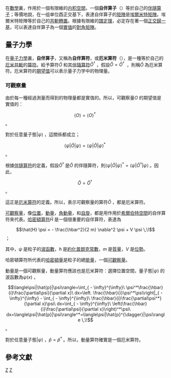 {{NoteTA|G1=Math|G2=Physics}}
在[[數學|數學]]裏，作用於一個有限維的[[内积空間|内积空間]]，一個'''自伴算子'''（{{lang|en|self-adjoint operator}}）等於自己的[[伴隨算子|伴隨算子]]；等價地說，在一组单位酉正交基下，表達自伴算子的[[矩陣|矩陣]]是[[埃爾米特矩陣|埃爾米特矩陣]]。埃爾米特矩陣等於自己的[[共軛轉置|共軛轉置]]。根據有限維的[[譜定理|譜定理]]，必定存在著一個[[正交歸一性|正交歸一基]]，可以表達自伴算子為一個[[實數|實值]]的[[對角矩陣|對角矩陣]]。

==量子力學==
{{物理算符}}
在[[量子力學|量子力學]]裏，'''自伴算子'''，又稱為'''自伴算符'''，或'''厄米算符'''（{{lang|en|Hermitian operator}}），是一種等於自己的[[厄米共軛|厄米共軛]]的[[算符|算符]]。給予算符<math>\hat{O}\,\!</math>和其[[伴隨算符|伴隨算符]]<math>\hat{O}^{\dagger}\,\!</math>，假設<math>\hat{O}=\hat{O}^{\dagger}\,\!</math>  ，則稱<math>\hat{O}\,\!</math>為厄米算符。厄米算符的[[期望值|期望值]]可以表示量子力学中的物理量。

===可觀察量===
由於每一種經過測量而得到的物理量都是實值的。所以，可觀察量<math>O\,\!</math>的期望值是實值的：
:<math>\langle O\rangle=\langle O\rangle^*\,\!</math>。

對於任意量子態<math>|\psi\rangle\,\!</math>，這關係都成立；
:<math>\langle \psi|\hat{O}|\psi\rangle=\langle \psi|\hat{O}|\psi\rangle^*\,\!</math>。

根據[[伴隨算符|伴隨算符]]的定義，假設<math>\hat{O}^{\dagger}\,\!</math>是<math>\hat{O}\,\!</math>的伴隨算符，則<math>\langle \psi|\hat{O}|\psi\rangle^*=\langle\psi |\hat{O}^{\dagger}|\psi\rangle\,\!</math>。因此，
:<math>\hat{O}=\hat{O}^{\dagger}\,\!</math>。

這正是[[厄米算符|厄米算符]]的定義。所以，表示可觀察量的算符<math>\hat{O}\,\!</math>，都是厄米算符。

[[可觀察量|可觀察量]]，像[[位置|位置]]，[[動量|動量]]，[[角動量|角動量]]，和[[自旋|自旋]]，都是用作用於[[希爾伯特空間|希爾伯特空間]]的自伴算符來代表。[[哈密頓算符|哈密頓算符]]<math>\hat{H}\,\!</math>是一個很重要的自伴算符，表達為
:<math> \hat{H} \psi = - \frac{\hbar^2}{2 m} \nabla^2 \psi + V \psi \,\!</math>；

其中，<math>\psi\,\!</math>是粒子的[[波函數|波函數]]，<math>\hbar\,\!</math>是[[約化普朗克常數|約化普朗克常數]]，<math>m\,\!</math>是[[質量|質量]]，<math>V\,\!</math>是[[位勢|位勢]]。

哈密頓算符所代表的[[哈密頓量|哈密頓量]]是粒子的總[[能量|能量]]，一個[[可觀察量|可觀察量]]。

動量是一個可觀察量，動量算符應該也是厄米算符：選擇位置空間，量子態<math>|\psi\rangle\,\!</math>的波函數為<math>\psi(x)\,\!</math>，
:<math>\langle\psi|\hat{p}|\psi\rangle=\int_{ - \infty}^{\infty}\ \psi^*\frac{\hbar}{i}\frac{\partial\psi}{\partial x}\ dx=\left. \frac{\hbar}{i}\psi^*\psi\right|_{ - \infty}^{\infty} - \int_{ - \infty}^{\infty}\ \frac{\hbar}{i}\frac{\partial\psi^*}{\partial x}\psi\ dx=\int_{ - \infty}^{\infty}\ \left(\frac{\hbar}{i}\frac{\partial\psi}{\partial x}\right)^*\psi\ dx=\langle\psi|\hat{p}|\psi\rangle^*=\langle\psi|\hat{p}^{\dagger}|\psi\rangle
\,\!</math>。

對於任意量子態<math>|\psi\rangle\,\!</math>，<math>\hat{p}=\hat{p}^{\dagger}\,\!</math>。所以，動量算符確實是一個厄米算符。

==參考文獻==
{{cite book | author=Griffiths, David J.|title=Introduction to Quantum Mechanics (2nd ed.) | publisher=Prentice Hall |year=2004 |id=ISBN 0-13-111892-7|pages=pp. 96-106}}
{{泛函分析}}
[[Category:算子理論|Z]]
[[Category:線性代數|Z]]